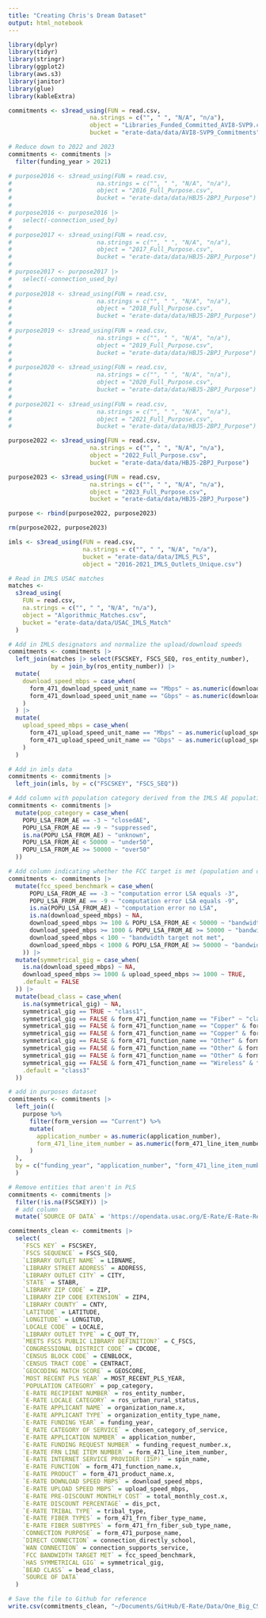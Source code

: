 ```yaml
---
title: "Creating Chris's Dream Dataset"
output: html_notebook
---
```


```r
library(dplyr)
library(tidyr)
library(stringr)
library(ggplot2)
library(aws.s3)
library(janitor)
library(glue)
library(kableExtra)
```

```r
commitments <- s3read_using(FUN = read.csv,
                       na.strings = c("", " ", "N/A", "n/a"),
                       object = "Libraries_Funded_Committed_AVI8-SVP9.csv",
                       bucket = "erate-data/data/AVI8-SVP9_Commitments")

# Reduce down to 2022 and 2023
commitments <- commitments |> 
  filter(funding_year > 2021)

```

```r
# purpose2016 <- s3read_using(FUN = read.csv,
#                        na.strings = c("", " ", "N/A", "n/a"),
#                        object = "2016_Full_Purpose.csv",
#                        bucket = "erate-data/data/HBJ5-2BPJ_Purpose")
# 
# purpose2016 <- purpose2016 |> 
#   select(-connection_used_by)
# 
# purpose2017 <- s3read_using(FUN = read.csv,
#                        na.strings = c("", " ", "N/A", "n/a"),
#                        object = "2017_Full_Purpose.csv",
#                        bucket = "erate-data/data/HBJ5-2BPJ_Purpose")
# 
# purpose2017 <- purpose2017 |> 
#   select(-connection_used_by)
# 
# purpose2018 <- s3read_using(FUN = read.csv,
#                        na.strings = c("", " ", "N/A", "n/a"),
#                        object = "2018_Full_Purpose.csv",
#                        bucket = "erate-data/data/HBJ5-2BPJ_Purpose")
# 
# purpose2019 <- s3read_using(FUN = read.csv,
#                        na.strings = c("", " ", "N/A", "n/a"),
#                        object = "2019_Full_Purpose.csv",
#                        bucket = "erate-data/data/HBJ5-2BPJ_Purpose")
# 
# purpose2020 <- s3read_using(FUN = read.csv,
#                        na.strings = c("", " ", "N/A", "n/a"),
#                        object = "2020_Full_Purpose.csv",
#                        bucket = "erate-data/data/HBJ5-2BPJ_Purpose")
# 
# purpose2021 <- s3read_using(FUN = read.csv,
#                        na.strings = c("", " ", "N/A", "n/a"),
#                        object = "2021_Full_Purpose.csv",
#                        bucket = "erate-data/data/HBJ5-2BPJ_Purpose")

purpose2022 <- s3read_using(FUN = read.csv,
                       na.strings = c("", " ", "N/A", "n/a"),
                       object = "2022_Full_Purpose.csv",
                       bucket = "erate-data/data/HBJ5-2BPJ_Purpose")

purpose2023 <- s3read_using(FUN = read.csv,
                       na.strings = c("", " ", "N/A", "n/a"),
                       object = "2023_Full_Purpose.csv",
                       bucket = "erate-data/data/HBJ5-2BPJ_Purpose")

purpose <- rbind(purpose2022, purpose2023)

rm(purpose2022, purpose2023)
```

```r
imls <- s3read_using(FUN = read.csv,
                     na.strings = c("", " ", "N/A", "n/a"),
                     bucket = "erate-data/data/IMLS_PLS",
                     object = "2016-2021_IMLS_Outlets_Unique.csv")
```

```r
# Read in IMLS USAC matches
matches <-
  s3read_using(
    FUN = read.csv,
    na.strings = c("", " ", "N/A", "n/a"),
    object = "Algorithmic_Matches.csv",
    bucket = "erate-data/data/USAC_IMLS_Match"
  )
```

```r
# Add in IMLS designators and normalize the upload/download speeds
commitments <- commitments |>
  left_join(matches |> select(FSCSKEY, FSCS_SEQ, ros_entity_number),
            by = join_by(ros_entity_number)) |>
  mutate(
    download_speed_mbps = case_when(
      form_471_download_speed_unit_name == "Mbps" ~ as.numeric(download_speed),
      form_471_download_speed_unit_name == "Gbps" ~ as.numeric(download_speed) * 1000
    )
  ) |> 
  mutate(
    upload_speed_mbps = case_when(
      form_471_upload_speed_unit_name == "Mbps" ~ as.numeric(upload_speed),
      form_471_upload_speed_unit_name == "Gbps" ~ as.numeric(upload_speed) * 1000
    )
  ) 
```

```r
# Add in imls data
commitments <- commitments |> 
  left_join(imls, by = c("FSCSKEY", "FSCS_SEQ"))
```

```r
# Add column with population category derived from the IMLS AE population column
commitments <- commitments |> 
  mutate(pop_category = case_when(
    POPU_LSA_FROM_AE == -3 ~ "closedAE",
    POPU_LSA_FROM_AE == -9 ~ "suppressed",
    is.na(POPU_LSA_FROM_AE) ~ "unknown",
    POPU_LSA_FROM_AE < 50000 ~ "under50",
    POPU_LSA_FROM_AE >= 50000 ~ "over50"
  ))
```

```r
# Add column indicating whether the FCC target is met (population and download speed req)
commitments <- commitments |> 
  mutate(fcc_speed_benchmark = case_when(
      POPU_LSA_FROM_AE == -3 ~ "computation error LSA equals -3",
      POPU_LSA_FROM_AE == -9 ~ "computation error LSA equals -9",
      is.na(POPU_LSA_FROM_AE) ~ "computation error no LSA",
      is.na(download_speed_mbps) ~ NA,
      download_speed_mbps >= 100 & POPU_LSA_FROM_AE < 50000 ~ "bandwidth target met",
      download_speed_mbps >= 1000 & POPU_LSA_FROM_AE >= 50000 ~ "bandwidth target met",
      download_speed_mbps < 100 ~ "bandwidth target not met",
      download_speed_mbps < 1000 & POPU_LSA_FROM_AE >= 50000 ~ "bandwidth target not met"
    )) |> 
  mutate(symmetrical_gig = case_when(
    is.na(download_speed_mbps) ~ NA,
    download_speed_mbps >= 1000 & upload_speed_mbps >= 1000 ~ TRUE,
    .default = FALSE
  )) |> 
  mutate(bead_class = case_when(
    is.na(symmetrical_gig) ~ NA,
    symmetrical_gig == TRUE ~ "class1",
    symmetrical_gig == FALSE & form_471_function_name == "Fiber" ~ "class2",
    symmetrical_gig == FALSE & form_471_function_name == "Copper" & form_471_product_name == "Cable Modem" ~ "class2",
    symmetrical_gig == FALSE & form_471_function_name == "Copper" & form_471_product_name == "Switched Multimegabit Data System" ~ "class2",
    symmetrical_gig == FALSE & form_471_function_name == "Other" & form_471_product_name == "Other" ~ "class2",
    symmetrical_gig == FALSE & form_471_function_name == "Other" & form_471_product_name == "Broadband Over Power Lines" ~ "class2",
    symmetrical_gig == FALSE & form_471_function_name == "Other" & form_471_product_name == "Radio Loop" ~ "class2",
    symmetrical_gig == FALSE & form_471_function_name == "Wireless" & form_471_product_name == "Microwave" ~ "class2",
    .default = "class3"
  ))
```

```r
# add in purposes dataset
commitments <- commitments |>
  left_join((
    purpose %>%
      filter(form_version == "Current") %>%
      mutate(
        application_number = as.numeric(application_number),
        form_471_line_item_number = as.numeric(form_471_line_item_number)
      )
  ),
  by = c("funding_year", "application_number", "form_471_line_item_number")
  ) 
```

```r
# Remove entities that aren't in PLS
commitments <- commitments |> 
  filter(!is.na(FSCSKEY)) |> 
  # add column
  mutate(`SOURCE OF DATA` = 'https://opendata.usac.org/E-Rate/E-Rate-Recipient-Details-And-Commitments/avi8-svp9/about_data, https://opendata.usac.org/E-Rate/E-Rate-Request-for-Discount-on-Services-FRN-Line-I/hbj5-2bpj/about_data, https://www.imls.gov/research-evaluation/data-collection/public-libraries-survey')
```


```r
commitments_clean <- commitments |>
  select(
    `FSCS KEY` = FSCSKEY,
    `FSCS SEQUENCE` = FSCS_SEQ,
    `LIBRARY OUTLET NAME` = LIBNAME,
    `LIBRARY STREET ADDRESS` = ADDRESS,
    `LIBRARY OUTLET CITY` = CITY,
    `STATE` = STABR,
    `LIBRARY ZIP CODE` = ZIP,
    `LIBRARY ZIP CODE EXTENSION` = ZIP4,
    `LIBRARY COUNTY` = CNTY,
    `LATITUDE` = LATITUDE,
    `LONGITUDE` = LONGITUD,
    `LOCALE CODE` = LOCALE,
    `LIBRARY OUTLET TYPE` = C_OUT_TY,
    `MEETS FSCS PUBLIC LIBRARY DEFINITION?` = C_FSCS,
    `CONGRESSIONAL DISTRICT CODE` = CDCODE,
    `CENSUS BLOCK CODE` = CENBLOCK,
    `CENSUS TRACT CODE` = CENTRACT,
    `GEOCODING MATCH SCORE` = GEOSCORE,
    `MOST RECENT PLS YEAR` = MOST_RECENT_PLS_YEAR,
    `POPULATION CATEGORY` = pop_category,
    `E-RATE RECIPIENT NUMBER` = ros_entity_number,
    `E-RATE LOCALE CATEGORY` = ros_urban_rural_status,
    `E-RATE APPLICANT NAME` = organization_name.x,
    `E-RATE APPLICANT TYPE` = organization_entity_type_name,
    `E-RATE FUNDING YEAR` = funding_year,
    `E_RATE CATEGORY OF SERVICE` = chosen_category_of_service,
    `E-RATE APPLICATION NUMBER` = application_number,
    `E-RATE FUNDING REQUEST NUMBER` = funding_request_number.x,
    `E-RATE FRN LINE ITEM NUMBER` = form_471_line_item_number,
    `E-RATE INTERNET SERVICE PROVIDER (ISP)` = spin_name,
    `E-RATE FUNCTION` = form_471_function_name.x,
    `E-RATE PRODUCT` = form_471_product_name.x,
    `E-RATE DOWNLOAD SPEED MBPS` = download_speed_mbps,
    `E-RATE UPLOAD SPEED MBPS` = upload_speed_mbps,
    `E-RATE PRE-DISCOUNT MONTHLY COST` = total_monthly_cost.x,
    `E-RATE DISCOUNT PERCENTAGE` = dis_pct,
    `E-RATE TRIBAL TYPE` = tribal_type,
    `E-RATE FIBER TYPES` = form_471_frn_fiber_type_name,
    `E-RATE FIBER SUBTYPES` = form_471_frn_fiber_sub_type_name,
    `CONNECTION PURPOSE` = form_471_purpose_name,
    `DIRECT CONNECTION` = connection_directly_school,
    `WAN CONNECTION` = connection_supports_service,
    `FCC BANDWIDTH TARGET MET` = fcc_speed_benchmark,
    `HAS SYMMETRICAL GIG` = symmetrical_gig,
    `BEAD CLASS` = bead_class,
    `SOURCE OF DATA`
  )
```

```r
# Save the file to Github for reference
write.csv(commitments_clean, "~/Documents/GitHub/E-Rate/Data/One_Big_CSV_2022-2023.csv")
```



